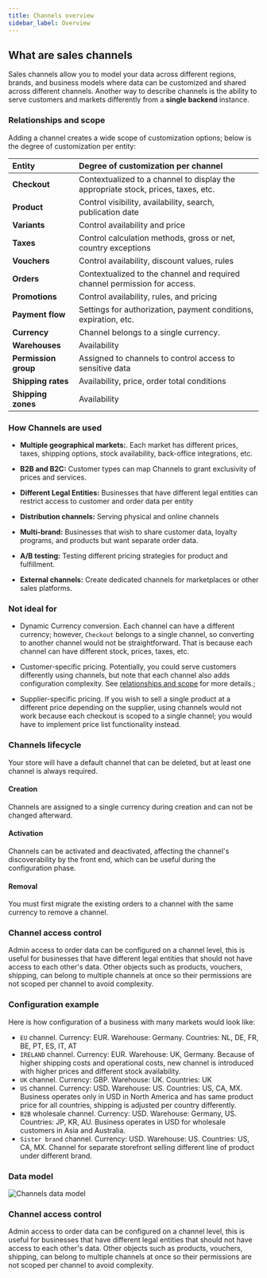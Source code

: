 ```yaml
---
title: Channels overview
sidebar_label: Overview
---
```


## What are sales channels

Sales channels allow you to model your data across different regions, brands, and business models where data can be customized and shared across different channels. Another way to describe channels is the ability to serve customers and markets differently from a **single backend** instance.

### Relationships and scope

Adding a channel creates a wide scope of customization options; below is the degree of customization per entity:

| Entity               | Degree of customization per channel                                               |
| :------------------- | :-------------------------------------------------------------------------------- |
| **Checkout**         | Contextualized to a channel to display the appropriate stock, prices, taxes, etc. |
| **Product**          | Control visibility, availability, search, publication date                        |
| **Variants**         | Control availability and price                                                    |
| **Taxes**            | Control calculation methods, gross or net, country exceptions                     |
| **Vouchers**         | Control availability, discount values, rules                                      |
| **Orders**           | Contextualized to the channel and required channel permission for access.         |
| **Promotions**       | Control availability, rules, and pricing                                          |
| **Payment flow**     | Settings for authorization, payment conditions, expiration, etc.                  |
| **Currency**         | Channel belongs to a single currency.                                             |
| **Warehouses**       | Availability                                                                      |
| **Permission group** | Assigned to channels to control access to sensitive data                          |
| **Shipping rates**   | Availability, price, order total conditions                                       |
| **Shipping zones**   | Availability                                                                      |

### How Channels are used

- **Multiple geographical markets:**. Each market has different prices, taxes, shipping options, stock availability, back-office integrations, etc.

- **B2B and B2C:** Customer types can map Channels to grant exclusivity of prices and services.

- **Different Legal Entities:** Businesses that have different legal entities can restrict access to customer and order data per entity

- **Distribution channels:** Serving physical and online channels

- **Multi-brand:** Businesses that wish to share customer data, loyalty programs, and products but want separate order data.

- **A/B testing:** Testing different pricing strategies for product and fulfillment.

- **External channels:** Create dedicated channels for marketplaces or other sales platforms.

### Not ideal for

- Dynamic Currency conversion. Each channel can have a different currency; however, `Checkout` belongs to a single channel, so converting to another channel would not be straightforward. That is because each channel can have different stock, prices, taxes, etc.

- Customer-specific pricing. Potentially, you could serve customers differently using channels, but note that each channel also adds configuration complexity. See [relationships and scope](#relationships-and-scope) for more details.;

- Supplier-specific pricing. If you wish to sell a single product at a different price depending on the supplier, using channels would not work because each checkout is scoped to a single channel; you would have to implement price list functionality instead.

### Channels lifecycle

Your store will have a default channel that can be deleted, but at least one channel is always required.

#### Creation

Channels are assigned to a single currency during creation and can not be changed afterward.

#### Activation

Channels can be activated and deactivated, affecting the channel's discoverability by the front end, which can be useful during the configuration phase.

#### Removal

You must first migrate the existing orders to a channel with the same currency to remove a channel.

### Channel access control

Admin access to order data can be configured on a channel level, this is useful for businesses that have different legal entities that should not have access to each other's data.
Other objects such as products, vouchers, shipping, can belong to multiple channels at once so their permissions are not scoped per channel to avoid complexity.

### Configuration example

Here is how configuration of a business with many markets would look like:

- `EU` channel. Currency: EUR. Warehouse: Germany. Countries: NL, DE, FR, BE, PT, ES, IT, AT
- `IRELAND` channel. Currency: EUR. Warehouse: UK, Germany. Because of higher shipping costs and operational costs, new channel is introduced with higher prices and different stock availability.
- `UK` channel. Currency: GBP. Warehouse: UK. Countries: UK
- `US` channel. Currency: USD. Warehouse: US. Countries: US, CA, MX. Business operates only in USD in North America and has same product price for all countries, shipping is adjusted per country differently.
- `B2B` wholesale channel. Currency: USD. Warehouse: Germany, US. Countries: JP, KR, AU. Business operates in USD for wholesale customers in Asia and Australia.
- `Sister brand` channel. Currency: USD. Warehouse: US. Countries: US, CA, MX. Channel for separate storefront selling different line of product under different brand.

### Data model

![Channels data model](./saleor-channels-data-model.png)

### Channel access control

Admin access to order data can be configured on a channel level, this is useful for businesses that have different legal entities that should not have access to each other's data.
Other objects such as products, vouchers, shipping, can belong to multiple channels at once so their permissions are not scoped per channel to avoid complexity.

